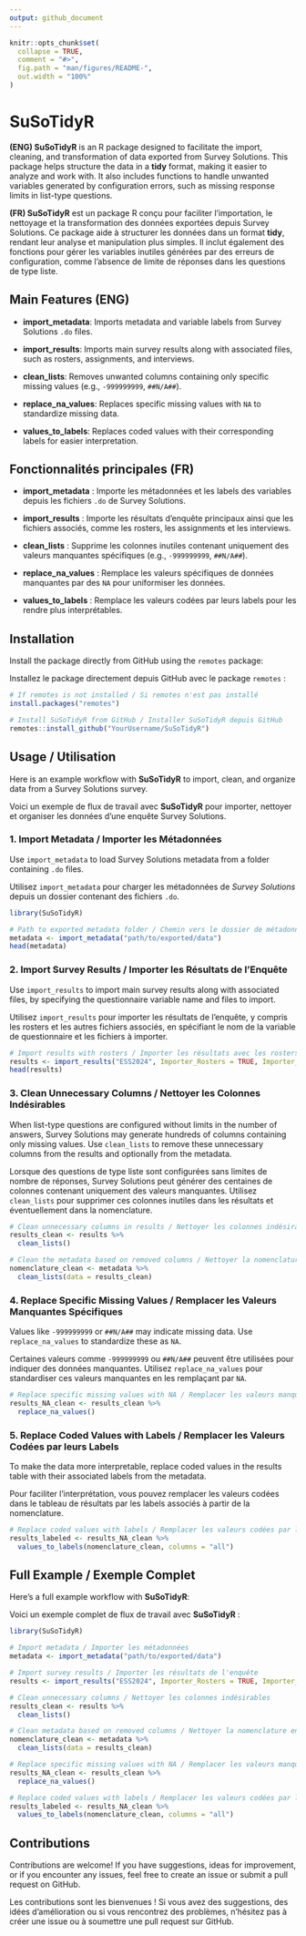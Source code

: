 ```yaml
---
output: github_document
---
```


<!-- README.md is generated from README.Rmd. Please edit that file -->

```r
knitr::opts_chunk$set(
  collapse = TRUE,
  comment = "#>",
  fig.path = "man/figures/README-",
  out.width = "100%"
)
```

# SuSoTidyR

<!-- badges: start -->

<!-- badges: end -->

**(ENG) SuSoTidyR** is an R package designed to facilitate the import, cleaning, and transformation of data exported from Survey Solutions. This package helps structure the data in a **tidy** format, making it easier to analyze and work with. It also includes functions to handle unwanted variables generated by configuration errors, such as missing response limits in list-type questions.

**(FR) SuSoTidyR** est un package R conçu pour faciliter l'importation, le nettoyage et la transformation des données exportées depuis Survey Solutions. Ce package aide à structurer les données dans un format **tidy**, rendant leur analyse et manipulation plus simples. Il inclut également des fonctions pour gérer les variables inutiles générées par des erreurs de configuration, comme l'absence de limite de réponses dans les questions de type liste.

## Main Features (ENG)

-   **import_metadata**: Imports metadata and variable labels from Survey Solutions `.do` files.

-   **import_results**: Imports main survey results along with associated files, such as rosters, assignments, and interviews.

-   **clean_lists**: Removes unwanted columns containing only specific missing values (e.g., `-999999999`, `##N/A##`).

-   **replace_na_values**: Replaces specific missing values with `NA` to standardize missing data.

-   **values_to_labels**: Replaces coded values with their corresponding labels for easier interpretation.

## Fonctionnalités principales (FR)

-   **import_metadata** : Importe les métadonnées et les labels des variables depuis les fichiers `.do` de Survey Solutions.

-   **import_results** : Importe les résultats d’enquête principaux ainsi que les fichiers associés, comme les rosters, les assignments et les interviews.

-   **clean_lists** : Supprime les colonnes inutiles contenant uniquement des valeurs manquantes spécifiques (e.g., `-999999999`, `##N/A##`).

-   **replace_na_values** : Remplace les valeurs spécifiques de données manquantes par des `NA` pour uniformiser les données.

-   **values_to_labels** : Remplace les valeurs codées par leurs labels pour les rendre plus interprétables.

## Installation

Install the package directly from GitHub using the `remotes` package:

Installez le package directement depuis GitHub avec le package `remotes` :

```r
# If remotes is not installed / Si remotes n'est pas installé
install.packages("remotes")

# Install SuSoTidyR from GitHub / Installer SuSoTidyR depuis GitHub
remotes::install_github("YourUsername/SuSoTidyR")
```

## Usage / Utilisation

Here is an example workflow with **SuSoTidyR** to import, clean, and organize data from a Survey Solutions survey.

Voici un exemple de flux de travail avec **SuSoTidyR** pour importer, nettoyer et organiser les données d'une enquête Survey Solutions.

### 1. Import Metadata / Importer les Métadonnées

Use `import_metadata` to load Survey Solutions metadata from a folder containing `.do` files.

Utilisez `import_metadata` pour charger les métadonnées de *Survey Solutions* depuis un dossier contenant des fichiers `.do`.\

```r
library(SuSoTidyR)

# Path to exported metadata folder / Chemin vers le dossier de métadonnées exportées
metadata <- import_metadata("path/to/exported/data")
head(metadata)

```

### 2. Import Survey Results / Importer les Résultats de l'Enquête

Use `import_results` to import main survey results along with associated files, by specifying the questionnaire variable name and files to import.

Utilisez `import_results` pour importer les résultats de l'enquête, y compris les rosters et les autres fichiers associés, en spécifiant le nom de la variable de questionnaire et les fichiers à importer.

```r
# Import results with rosters / Importer les résultats avec les rosters
results <- import_results("ESS2024", Importer_Rosters = TRUE, Importer_AssignmentsValues = TRUE)
head(results)

```

### 3. Clean Unnecessary Columns / Nettoyer les Colonnes Indésirables

When list-type questions are configured without limits in the number of answers, Survey Solutions may generate hundreds of columns containing only missing values. Use `clean_lists` to remove these unnecessary columns from the results and optionally from the metadata.

Lorsque des questions de type liste sont configurées sans limites de nombre de réponses, Survey Solutions peut générer des centaines de colonnes contenant uniquement des valeurs manquantes. Utilisez `clean_lists` pour supprimer ces colonnes inutiles dans les résultats et éventuellement dans la nomenclature.\

```r
# Clean unnecessary columns in results / Nettoyer les colonnes indésirables du tableau de résultats
results_clean <- results %>%
  clean_lists()

# Clean the metadata based on removed columns / Nettoyer la nomenclature en fonction des colonnes supprimées
nomenclature_clean <- metadata %>%
  clean_lists(data = results_clean)

```

### 4. Replace Specific Missing Values / Remplacer les Valeurs Manquantes Spécifiques

Values like `-999999999` or `##N/A##` may indicate missing data. Use `replace_na_values` to standardize these as `NA`.

Certaines valeurs comme `-999999999` ou `##N/A##` peuvent être utilisées pour indiquer des données manquantes. Utilisez `replace_na_values` pour standardiser ces valeurs manquantes en les remplaçant par `NA`.\

```r
# Replace specific missing values with NA / Remplacer les valeurs manquantes spécifiques par NA
results_NA_clean <- results_clean %>%
  replace_na_values()

```

### 5. Replace Coded Values with Labels / Remplacer les Valeurs Codées par leurs Labels

To make the data more interpretable, replace coded values in the results table with their associated labels from the metadata.

Pour faciliter l’interprétation, vous pouvez remplacer les valeurs codées dans le tableau de résultats par les labels associés à partir de la nomenclature.

```r
# Replace coded values with labels / Remplacer les valeurs codées par leurs labels
results_labeled <- results_NA_clean %>%
  values_to_labels(nomenclature_clean, columns = "all")

```

## Full Example / Exemple Complet

Here's a full example workflow with **SuSoTidyR**:

Voici un exemple complet de flux de travail avec **SuSoTidyR** :

```r
library(SuSoTidyR)

# Import metadata / Importer les métadonnées
metadata <- import_metadata("path/to/exported/data")

# Import survey results / Importer les résultats de l'enquête
results <- import_results("ESS2024", Importer_Rosters = TRUE, Importer_AssignmentsValues = TRUE)

# Clean unnecessary columns / Nettoyer les colonnes indésirables
results_clean <- results %>%
  clean_lists()

# Clean metadata based on removed columns / Nettoyer la nomenclature en fonction des colonnes supprimées
nomenclature_clean <- metadata %>%
  clean_lists(data = results_clean)

# Replace specific missing values with NA / Remplacer les valeurs manquantes spécifiques par NA
results_NA_clean <- results_clean %>%
  replace_na_values()

# Replace coded values with labels / Remplacer les valeurs codées par leurs labels
results_labeled <- results_NA_clean %>%
  values_to_labels(nomenclature_clean, columns = "all")

```

## Contributions

Contributions are welcome! If you have suggestions, ideas for improvement, or if you encounter any issues, feel free to create an issue or submit a pull request on GitHub.

Les contributions sont les bienvenues ! Si vous avez des suggestions, des idées d’amélioration ou si vous rencontrez des problèmes, n’hésitez pas à créer une issue ou à soumettre une pull request sur GitHub.

